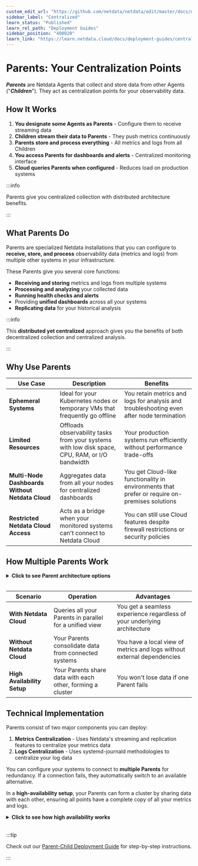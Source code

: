 ```yaml
---
custom_edit_url: "https://github.com/netdata/netdata/edit/master/docs/deployment-guides/deployment-with-centralization-points.md"
sidebar_label: "Centralized"
learn_status: "Published"
learn_rel_path: "Deployment Guides"
sidebar_position: "400020"
learn_link: "https://learn.netdata.cloud/docs/deployment-guides/centralized"
---
```


# Parents: Your Centralization Points

***Parents*** are Netdata Agents that collect and store data from other Agents ("***Children***"). They act as centralization points for your observability data.

## How It Works

1. **You designate some Agents as Parents** - Configure them to receive streaming data
2. **Children stream their data to Parents** - They push metrics continuously
3. **Parents store and process everything** - All metrics and logs from all Children
4. **You access Parents for dashboards and alerts** - Centralized monitoring interface
5. **Cloud queries Parents when configured** - Reduces load on production systems

:::info

Parents give you centralized collection with distributed architecture benefits.

:::

## What Parents Do

Parents are specialized Netdata installations that you can configure to **receive, store, and process** observability data (metrics and logs) from multiple other systems in your infrastructure.

These Parents give you several core functions:

* **Receiving and storing** metrics and logs from multiple systems
* **Processing and analyzing** your collected data
* **Running health checks and alerts**
* Providing **unified dashboards** across all your systems
* **Replicating data** for your historical analysis

:::info

This **distributed yet centralized** approach gives you the benefits of both decentralized collection and centralized analysis.

:::

## Why Use Parents

| Use Case                                        | Description                                                                                    | Benefits                                                                                      |
|-------------------------------------------------|------------------------------------------------------------------------------------------------|-----------------------------------------------------------------------------------------------|
| **Ephemeral Systems**                           | Ideal for your Kubernetes nodes or temporary VMs that frequently go offline                    | You retain metrics and logs for analysis and troubleshooting even after node termination      |
| **Limited Resources**                           | Offloads observability tasks from your systems with low disk space, CPU, RAM, or I/O bandwidth | Your production systems run efficiently without performance trade-offs                        |
| **Multi-Node Dashboards Without Netdata Cloud** | Aggregates data from all your nodes for centralized dashboards                                 | You get Cloud-like functionality in environments that prefer or require on-premises solutions |
| **Restricted Netdata Cloud Access**             | Acts as a bridge when your monitored systems can't connect to Netdata Cloud                    | You can still use Cloud features despite firewall restrictions or security policies           |

## How Multiple Parents Work

<details>
<summary><strong>Click to see Parent architecture options</strong></summary><br/>

```mermaid
flowchart TB
    subgraph architectures["Parent Architecture Options"]
        direction TB

        subgraph single["Single Parent"]
            SP[SP]
            SC1[SC1]
            SC2[SC2]
            SC3[SC3]
            SP("**Parent**<br/>All data in one place")
            SC1("Child 1")
            SC2("Child 2")
            SC3("Child 3")
            SC1 --> SP
            SC2 --> SP
            SC3 --> SP
        end

        subgraph multiple["Multiple Parents"]
            MP1[MP1]
            MP2[MP2]
            MC1[MC1]
            MC2[MC2]
            MC3[MC3]
            MC4[MC4]
            MP1("**Parent 1**<br/>Region/Team A")
            MP2("**Parent 2**<br/>Region/Team B")
            MC1("Child 1")
            MC2("Child 2")
            MC3("Child 3")
            MC4("Child 4")
            MC1 --> MP1
            MC2 --> MP1
            MC3 --> MP2
            MC4 --> MP2
        end

        subgraph ha["High Availability"]
            HP1[HP1]
            HP2[HP2]
            HC1[HC1]
            HC2[HC2]
            HP1("**Parent 1**<br/>Active")
            HP2("**Parent 2**<br/>Active")
            HC1("Child 1")
            HC2("Child 2")
            HC1 --> HP1
            HC2 --> HP1
            HC1 -.-> HP2
            HC2 -.-> HP2
            HP1 <--> HP2
        end
    end

    classDef parent fill: #f3e8ff, stroke: #9b59b6, stroke-width: 2px, color: #2c3e50, rx: 10, ry: 10
    classDef child fill: #e8f5e8, stroke: #27ae60, stroke-width: 2px, color: #2c3e50, rx: 10, ry: 10
    classDef subgraphStyle fill: #f8f9fa, stroke: #6c757d, stroke-width: 2px, color: #2c3e50, rx: 15, ry: 15
    classDef innerStyle fill: #f0f8ff, stroke: #87ceeb, stroke-width: 2px, color: #2c3e50, rx: 12, ry: 12
    class SP parent
    class MP1 parent
    class MP2 parent
    class HP1 parent
    class HP2 parent
    class SC1 child
    class SC2 child
    class SC3 child
    class MC1 child
    class MC2 child
    class MC3 child
    class MC4 child
    class HC1 child
    class HC2 child
    class architectures subgraphStyle
    class single innerStyle
    class multiple innerStyle
    class ha innerStyle
```

</details><br/>

| Scenario                    | Operation                                                  | Advantages                                                               |
|-----------------------------|------------------------------------------------------------|--------------------------------------------------------------------------|
| **With Netdata Cloud**      | Queries all your Parents in parallel for a unified view    | You get a seamless experience regardless of your underlying architecture |
| **Without Netdata Cloud**   | Your Parents consolidate data from connected systems       | You have a local view of metrics and logs without external dependencies  |
| **High Availability Setup** | Your Parents share data with each other, forming a cluster | You won't lose data if one Parent fails                                  |

## Technical Implementation

Parents consist of two major components you can deploy:

1. **Metrics Centralization** - Uses Netdata's streaming and replication features to centralize your metrics data
2. **Logs Centralization** - Uses systemd-journald methodologies to centralize your log data

You can configure your systems to connect to **multiple Parents** for redundancy. If a connection fails, they automatically switch to an available alternative.

In a **high-availability setup**, your Parents can form a cluster by sharing data with each other, ensuring all points have a complete copy of all your metrics and logs.

<details>
<summary><strong>Click to see how high availability works</strong></summary><br/>

```mermaid
flowchart TB
    NC[NC]
    NC("**Netdata Cloud**<br/>Queries available Parents")

    subgraph infrastructure["Your Infrastructure"]
        direction TB
        P1[P1]
        P2[P2]
        C1[C1]
        C2[C2]
        C3[C3]
        C4[C4]
        P1("**Parent 1**<br/>Active")
        P2("**Parent 2**<br/>Active")
        C1("Child 1")
        C2("Child 2")
        C3("Child 3")
        C4("Child 4")
        C1 -->|primary| P1
        C2 -->|primary| P1
        C3 -->|primary| P2
        C4 -->|primary| P2
        C1 -.->|failover| P2
        C2 -.->|failover| P2
        C3 -.->|failover| P1
        C4 -.->|failover| P1
        P1 <-->|sync| P2
    end

    NC <--> P1
    NC <--> P2
    classDef cloud fill: #e8f4fd, stroke: #4a90e2, stroke-width: 2px, color: #2c3e50, rx: 10, ry: 10
    classDef parent fill: #f3e8ff, stroke: #9b59b6, stroke-width: 2px, color: #2c3e50, rx: 10, ry: 10
    classDef child fill: #e8f5e8, stroke: #27ae60, stroke-width: 2px, color: #2c3e50, rx: 10, ry: 10
    classDef subgraphStyle fill: #f8f9fa, stroke: #6c757d, stroke-width: 2px, color: #2c3e50, rx: 15, ry: 15
    class NC cloud
    class P1 parent
    class P2 parent
    class C1 child
    class C2 child
    class C3 child
    class C4 child
    class infrastructure subgraphStyle
```

</details><br/>

:::tip

Check out our [Parent-Child Deployment Guide](/docs/deployment-guides/centralized) for step-by-step instructions.

:::
